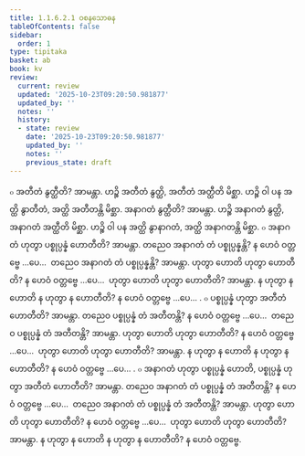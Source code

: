 ```yaml
---
title: 1.1.6.2.1 ဝစနသောဓန
tableOfContents: false
sidebar:
  order: 1
type: tipitaka
basket: ab
book: kv
review:
  current: review
  updated: '2025-10-23T09:20:50.981877'
  updated_by: ''
  notes: ''
  history:
  - state: review
    date: '2025-10-23T09:20:50.981877'
    updated_by: ''
    notes: ''
    previous_state: draft
---
```



<ReviewStatus review={frontmatter.review} showDetails={true} />

<HypothesisAnnotation frontmatter={frontmatter} />

<DynamicBreadcrumb />

<Division number="288" book="kv" e="ch" v="32" p="102">

<Paragraph number="664" book="kv">
๐ အတီတံ နွတ္ထီတိ? အာမန္တာ. ဟဉ္စိ အတီတံ နွတ္ထိ, အတီတံ အတ္ထီတိ မိစ္ဆာ. ဟဉ္စိ ဝါ ပန အတ္ထိ နွာတီတံ, အတ္ထိ အတီတန္တိ မိစ္ဆာ. အနာဂတံ နွတ္ထီတိ? အာမန္တာ. ဟဉ္စိ အနာဂတံ နွတ္ထိ, အနာဂတံ အတ္ထီတိ မိစ္ဆာ. ဟဉ္စိ ဝါ ပန အတ္ထိ နွာနာဂတံ, အတ္ထိ အနာဂတန္တိ မိစ္ဆာ.
</Paragraph>

<Paragraph number="665" book="kv">
๐ အနာဂတံ ဟုတွာ ပစ္စုပ္ပန္နံ ဟောတီတိ? အာမန္တာ. တညေဝ အနာဂတံ တံ ပစ္စုပ္ပန္နန္တိ? န ဟေဝံ ဝတ္တဗ္ဗေ …ပေ…  တညေဝ အနာဂတံ တံ ပစ္စုပ္ပန္နန္တိ? အာမန္တာ. ဟုတွာ ဟောတိ ဟုတွာ ဟောတီတိ? န ဟေဝံ ဝတ္တဗ္ဗေ …ပေ…  ဟုတွာ ဟောတိ ဟုတွာ ဟောတီတိ? အာမန္တာ. န ဟုတွာ န ဟောတိ န ဟုတွာ န ဟောတီတိ? န ဟေဝံ ဝတ္တဗ္ဗေ …ပေ… .
</Paragraph>

<Paragraph number="666" book="kv">
๐ ပစ္စုပ္ပန္နံ ဟုတွာ အတီတံ ဟောတီတိ? အာမန္တာ. တညေဝ ပစ္စုပ္ပန္နံ တံ အတီတန္တိ? န ဟေဝံ ဝတ္တဗ္ဗေ …ပေ…  တညေဝ ပစ္စုပ္ပန္နံ တံ အတီတန္တိ? အာမန္တာ. ဟုတွာ ဟောတိ ဟုတွာ ဟောတီတိ? န ဟေဝံ ဝတ္တဗ္ဗေ …ပေ…  ဟုတွာ ဟောတိ ဟုတွာ ဟောတီတိ? အာမန္တာ. န ဟုတွာ န ဟောတိ န ဟုတွာ န ဟောတီတိ? န ဟေဝံ ဝတ္တဗ္ဗေ …ပေ… .
</Paragraph>

<Paragraph number="667" book="kv">
๐ အနာဂတံ ဟုတွာ ပစ္စုပ္ပန္နံ ဟောတိ, ပစ္စုပ္ပန္နံ ဟုတွာ အတီတံ ဟောတီတိ? အာမန္တာ. တညေဝ အနာဂတံ တံ ပစ္စုပ္ပန္နံ တံ အတီတန္တိ? န ဟေဝံ ဝတ္တဗ္ဗေ …ပေ…  တညေဝ အနာဂတံ တံ ပစ္စုပ္ပန္နံ တံ အတီတန္တိ? အာမန္တာ. ဟုတွာ ဟောတိ ဟုတွာ ဟောတီတိ? န ဟေဝံ ဝတ္တဗ္ဗေ …ပေ…  ဟုတွာ ဟောတိ ဟုတွာ ဟောတီတိ? အာမန္တာ. န ဟုတွာ န ဟောတိ န ဟုတွာ န ဟောတီတိ? န ဟေဝံ ဝတ္တဗ္ဗေ.
</Paragraph>
</Division>